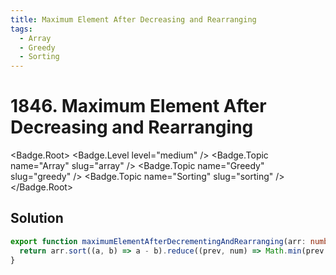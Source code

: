 ```yaml
---
title: Maximum Element After Decreasing and Rearranging
tags:
  - Array
  - Greedy
  - Sorting
---
```


# 1846. Maximum Element After Decreasing and Rearranging

<Badge.Root>
  <Badge.Level level="medium" />
  <Badge.Topic name="Array" slug="array" />
  <Badge.Topic name="Greedy" slug="greedy" />
  <Badge.Topic name="Sorting" slug="sorting" />
</Badge.Root>

## Solution

```typescript filename="solution.ts" copy
export function maximumElementAfterDecrementingAndRearranging(arr: number[]): number {
  return arr.sort((a, b) => a - b).reduce((prev, num) => Math.min(prev + 1, num), 0);
}
```

<ProblemLink
  codingSite="leetcode"
  href="https://leetcode.com/problems/maximum-element-after-decreasing-and-rearranging"
  title="Maximum Element After Decreasing and Rearranging"
/>
